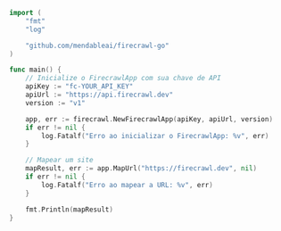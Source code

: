 ```go Go
import (
	"fmt"
	"log"

	"github.com/mendableai/firecrawl-go"
)

func main() {
	// Inicialize o FirecrawlApp com sua chave de API
	apiKey := "fc-YOUR_API_KEY"
	apiUrl := "https://api.firecrawl.dev"
	version := "v1"

	app, err := firecrawl.NewFirecrawlApp(apiKey, apiUrl, version)
	if err != nil {
		log.Fatalf("Erro ao inicializar o FirecrawlApp: %v", err)
	}

	// Mapear um site
	mapResult, err := app.MapUrl("https://firecrawl.dev", nil)
	if err != nil {
		log.Fatalf("Erro ao mapear a URL: %v", err)
	}

	fmt.Println(mapResult)
}
```
